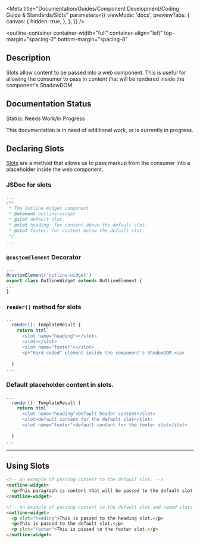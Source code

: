 
<Meta
  title="Documentation/Guides/Component Development/Coding Guide & Standards/Slots"
  parameters={{
    viewMode: 'docs',
    previewTabs: {
      canvas: {
        hidden: true,
      },
    },
  }}
/>

<outline-container
  container-width="full"
  container-align="left"
  top-margin="spacing-2"
  bottom-margin="spacing-8"
>
  ## Description
  Slots allow content to be passed into a web component. 
  This is useful for allowing the consumer to pass in content that will be rendered inside the component's ShadowDOM.
  
  ## Documentation Status
  <outline-core-alert status="warning" >
    <span slot="header">Status: Needs Work/In Progress</span>
    <p>
      This documentation is in need of additional work, or is currently in progress.
    </p>
  </outline-core-alert>
</outline-container>

## Declaring Slots

[Slots](https://lit.dev/docs/components/shadow-dom/#slots) are a method that allows us to pass markup from the consumer into a placeholder inside the web component.

### JSDoc for slots

```typescript
... 
/** 
 * The Outline Widget component 
 * @element outline-widget 
 * @slot default slot. 
 * @slot heading: for content above the default slot. 
 * @slot footer: for content below the default slot. 
 */ 
...
```

### `@customElement` Decorator

```typescript
... 
@customElement('outline-widget') 
export class OutlineWidget extends OutlineElement { 
... 
}
```

### `render()` method for slots

```typescript
...
  render(): TemplateResult { 
    return html`
      <slot name="heading"></slot>
      <slot></slot>
      <slot name="footer"></slot>
      <p>"Hard coded" element inside the component's ShadowDOM.</p>
    ` 
  }
...  
```

### Default placeholder content in slots.

```typescript
...
  render(): TemplateResult { 
    return html`
      <slot name="heading">Default header content</slot>
      <slot>default content for the default slot</slot>
      <slot name="footer">default content for the footer slot</slot>
    ` 
  }
...
```
<hr />

## Using Slots

```html
<!-- An example of passing content to the default slot. -->
<outline-widget>
  <p>This paragraph is content that will be passed to the default slot in the component.</p>
</outline-widget>

<!-- An example of passing content to the default slot and named slots. -->
<outline-widget>
  <p slot="heading">This is passed to the heading slot.</p>
  <p>This is passed to the default slot.</p>
  <p slot="footer">This is passed to the footer slot.</p>
</outline-widget>
```
